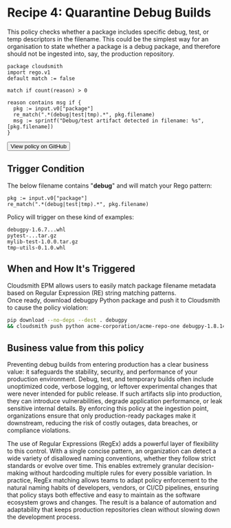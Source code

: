 
# Recipe 4: Quarantine Debug Builds

This policy checks whether a package includes specific debug, test, or temp descriptors in the filename. This could be the simplest way for an organisation to state whether a package is a debug package, and therefore should not be ingested into, say, the production repository.

```rego
package cloudsmith
import rego.v1
default match := false

match if count(reason) > 0

reason contains msg if {
  pkg := input.v0["package"]
  re_match(".*(debug|test|tmp).*", pkg.filename)
  msg := sprintf("Debug/test artifact detected in filename: %s", [pkg.filename])
}
```

<Button href="https://github.com/cloudsmith-io/rego-recipes/blob/main/recipe-1/policy.rego" withArrow>
   <Icon title="View" name="github"/>
   View policy on GitHub
</Button>

## Trigger Condition

The below filename contains "**debug**" and will match your Rego pattern:

```rego
pkg := input.v0["package"]  
re_match(".*(debug|test|tmp).*", pkg.filename)
```

Policy will trigger on these kind of examples:

```plaintext
debugpy-1.6.7...whl  
pytest-...tar.gz  
mylib-test-1.0.0.tar.gz  
tmp-utils-0.1.0.whl  
```

## When and How It's Triggered

Cloudsmith EPM allows users to easily match package filename metadata based on Regular Expression (RE) string matching patterns.   
Once ready, download debugpy Python package and push it to Cloudsmith to cause the policy violation:

```bash
pip download --no-deps --dest . debugpy   
&& cloudsmith push python acme-corporation/acme-repo-one debugpy-1.8.14-cp310-cp310-manylinux_2_5_x86_64.manylinux1_x86_64.manylinux_2_17_x86_64.manylinux2014_x86_64.whl -k "$CLOUDSMITH_API_KEY"
```

## Business value from this policy

Preventing debug builds from entering production has a clear business value: it safeguards the stability, security, and performance of your production environment. Debug, test, and temporary builds often include unoptimized code, verbose logging, or leftover experimental changes that were never intended for public release. If such artifacts slip into production, they can introduce vulnerabilities, degrade application performance, or leak sensitive internal details. By enforcing this policy at the ingestion point, organizations ensure that only production-ready packages make it downstream, reducing the risk of costly outages, data breaches, or compliance violations.

The use of Regular Expressions (RegEx) adds a powerful layer of flexibility to this control. With a single concise pattern, an organization can detect a wide variety of disallowed naming conventions, whether they follow strict standards or evolve over time. This enables extremely granular decision-making without hardcoding multiple rules for every possible variation. In practice, RegEx matching allows teams to adapt policy enforcement to the natural naming habits of developers, vendors, or CI/CD pipelines, ensuring that policy stays both effective and easy to maintain as the software ecosystem grows and changes. The result is a balance of automation and adaptability that keeps production repositories clean without slowing down the development process.